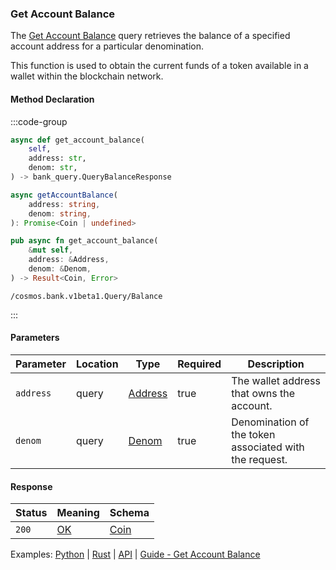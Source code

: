 ### Get Account Balance

The [Get Account Balance] query retrieves the balance of a specified account address for a particular denomination.

This function is used to obtain the current funds of a token available in a wallet within the blockchain network.

[Get Account Balance]: https://github.com/cosmos/cosmos-sdk/tree/main/x/bank#balance

#### Method Declaration

:::code-group

```python [Python]
async def get_account_balance(
    self,
    address: str,
    denom: str,
) -> bank_query.QueryBalanceResponse
```

```typescript [TypeScript]
async getAccountBalance(
    address: string,
    denom: string,
): Promise<Coin | undefined>
```

```rust [Rust]
pub async fn get_account_balance(
    &mut self,
    address: &Address,
    denom: &Denom,
) -> Result<Coin, Error>
```


```url [API]
/cosmos.bank.v1beta1.Query/Balance
```

:::

#### Parameters

| Parameter | Location  | Type      | Required  | Description                                            |
| --------- | --------- | --------- | --------- | ------------------------------------------------------ |
| `address` | query     | [Address] | true      | The wallet address that owns the account.              |
| `denom`   | query     | [Denom]   | true      | Denomination of the token associated with the request. |

#### Response

| Status | Meaning     | Schema     |
| ------ | ----------- | ---------- |
| `200`  | [OK]        | [Coin]     |

Examples: [Python] | [Rust] | [API] | [Guide - Get Account Balance]

[Python]: https://github.com/dydxprotocol/v4-clients/blob/3e8c7e1b960291b7ef273962d374d9934a5c4d33/v4-client-py-v2/examples/validator_get_example.py#L28
[Rust]: https://github.com/dydxprotocol/v4-clients/blob/3e8c7e1b960291b7ef273962d374d9934a5c4d33/v4-client-rs/client/examples/validator_get.rs#L38
[API]: https://test-dydx-rest.kingnodes.com/cosmos/bank/v1beta1/balances/dydx14zzueazeh0hj67cghhf9jypslcf9sh2n5k6art/by_denom?denom=adv4tnt
[Guide - Get Account Balance]: ../../interaction/asset-management#get-account-balance

[Address]: /types/address
[Denom]: /types/denom
[OK]: /types/ok
[Coin]: /types/coin
